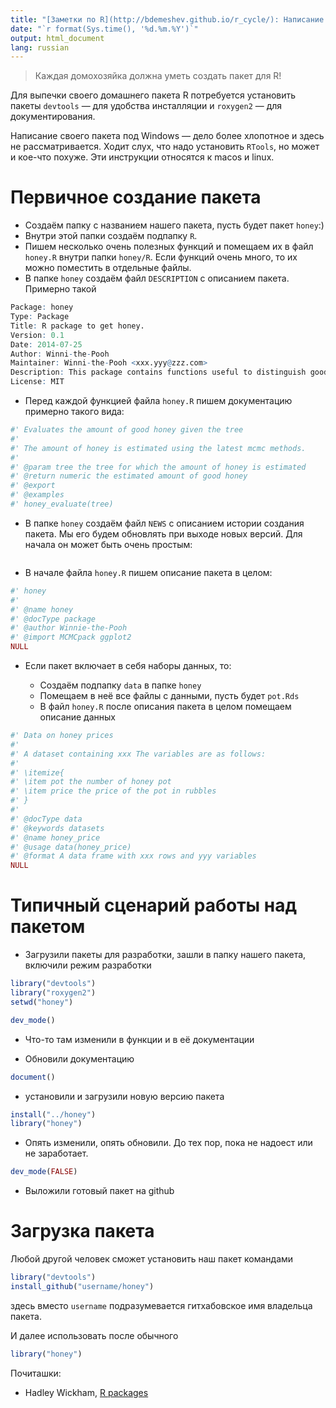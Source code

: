 ```yaml
---
title: "[Заметки по R](http://bdemeshev.github.io/r_cycle/): Написание пакета для R"
date: "`r format(Sys.time(), '%d.%m.%Y')`"
output: html_document
lang: russian
---
```


> Каждая домохозяйка должна уметь создать пакет для R!

Для выпечки своего домашнего пакета R потребуется установить пакеты `devtools` --- для удобства инсталляции и `roxygen2` --- для документирования.

Написание своего пакета под Windows --- дело более хлопотное и здесь не рассматривается. Ходит слух, что надо установить `RTools`, но может и кое-что похуже. Эти инструкции относятся к macos и linux. 

# Первичное создание пакета

* Создаём папку с названием нашего пакета, пусть будет пакет `honey`:)
* Внутри этой папки создаём подпапку `R`.
* Пишем несколько очень полезных функций и помещаем их в файл `honey.R` внутри папки `honey/R`. Если функций очень много, то их можно поместить в отдельные файлы.
* В папке `honey` создаём файл `DESCRIPTION` с описанием пакета. Примерно такой
```r
Package: honey
Type: Package
Title: R package to get honey.
Version: 0.1
Date: 2014-07-25
Author: Winni-the-Pooh
Maintainer: Winni-the-Pooh <xxx.yyy@zzz.com>
Description: This package contains functions useful to distinguish good and bad bees.
License: MIT
```
* Перед каждой функцией файла `honey.R` пишем документацию примерно такого вида:

```r
#' Evaluates the amount of good honey given the tree
#'
#' The amount of honey is estimated using the latest mcmc methods.
#'
#' @param tree the tree for which the amount of honey is estimated
#' @return numeric the estimated amount of good honey
#' @export
#' @examples
#' honey_evaluate(tree)
```

* В папке `honey` создаём файл `NEWS` с описанием истории создания пакета. Мы его будем обновлять при выходе новых версий. Для начала он может быть очень простым:
```r

```

* В начале файла `honey.R` пишем описание пакета в целом:


```r
#' honey
#'
#' @name honey
#' @docType package
#' @author Winnie-the-Pooh 
#' @import MCMCpack ggplot2
NULL
```

* Если пакет включает в себя наборы данных, то:

    * Создаём подпапку `data` в папке `honey`
    * Помещаем в неё все файлы с данными, пусть будет `pot.Rds`
    * В файл `honey.R` после описания пакета в целом помещаем описание данных
  
```r
#' Data on honey prices
#'
#' A dataset containing xxx The variables are as follows:
#'
#' \itemize{
#' \item pot the number of honey pot
#' \item price the price of the pot in rubbles
#' }
#'
#' @docType data
#' @keywords datasets
#' @name honey_price
#' @usage data(honey_price)
#' @format A data frame with xxx rows and yyy variables
NULL
```

# Типичный сценарий работы над пакетом

* Загрузили пакеты для разработки, зашли в папку нашего пакета, включили режим разработки
```r
library("devtools")
library("roxygen2")
setwd("honey")

dev_mode()
```

* Что-то там изменили в функции и в её документации

* Обновили документацию
```r
document()
```

* установили и загрузили новую версию пакета
```r

install("../honey")
library("honey")
```

* Опять изменили, опять обновили. До тех пор, пока не надоест или не заработает.
```r
dev_mode(FALSE)
```


* Выложили готовый пакет на github

# Загрузка пакета 

Любой другой человек сможет установить наш пакет командами
```r
library("devtools")
install_github("username/honey")
```
здесь вместо `username` подразумевается гитхабовское имя владельца пакета.

И далее использовать после обычного
```r
library("honey")
```


Почиташки:

* Hadley Wickham, [R packages](http://r-pkgs.had.co.nz/)

